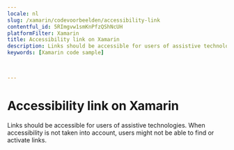 ```yaml
---
locale: nl
slug: /xamarin/codevoorbeelden/accessibility-link
contentful_id: 5RImgvw1smKnPfzQShNcUH
platformFilter: Xamarin
title: Accessibility link on Xamarin
description: Links should be accessible for users of assistive technologies.
keywords: [Xamarin code sample]


	
---
```


# Accessibility link on Xamarin

Links should be accessible for users of assistive technologies. When accessibility is not taken into account, users might not be able to find or activate links.

<CodeSample id="accessibility-link" locale="nl" platform="xamarin"/>